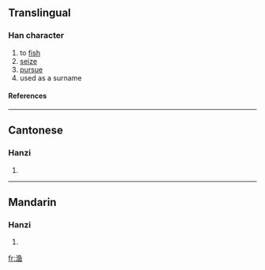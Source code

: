 {{see|漁}}

==Translingual==
===Han character===
{{Han char|rn=85|rad=水|as=08|sn=11|four=|canj=水弓田一 (ENWM)}}
# to [[fish]]
# [[seize]]
# [[pursue]]
# used as a surname
====References====
{{Han ref|kx=0633.371|hdz=31656.050|uh=6E14|ud=28180}}

----
==Cantonese==
===Hanzi===
{{yue-hanzi|jyut=|y=yu4}}
# {{defn|Cantonese}}

----
==Mandarin==
===Hanzi===
{{cmn-hanzi|tra=漁|pin=[[yú]] (yu2)|wg=yü<sup>2</sup>}}
# {{defn|Mandarin}}

[[fr:渔]]
